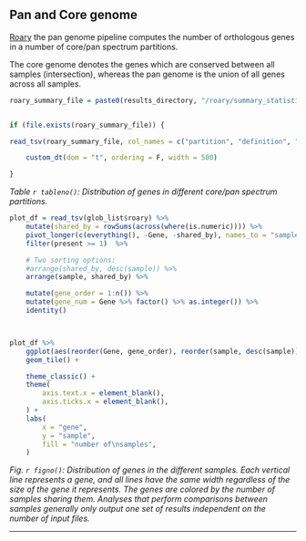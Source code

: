 


## Pan and Core genome

[Roary](https://sanger-pathogens.github.io/Roary/) the pan genome pipeline computes the number of orthologous genes in a number of core/pan spectrum partitions.

The core genome denotes the genes which are conserved between all samples (intersection), whereas the pan genome is the union of all genes across all samples.

```r

roary_summary_file = paste0(results_directory, "/roary/summary_statistics.txt")


if (file.exists(roary_summary_file)) {

read_tsv(roary_summary_file, col_names = c("partition", "definition", "count")) %>% 

    custom_dt(dom = "t", ordering = F, width = 500)

}

```

*Table `r tableno()`: Distribution of genes in different core/pan spectrum partitions.*



```r






plot_df = read_tsv(glob_list$roary) %>% 
    mutate(shared_by = rowSums(across(where(is.numeric)))) %>%
    pivot_longer(c(everything(), -Gene, -shared_by), names_to = "sample", values_to = "present") %>% 
    filter(present >= 1)  %>%

    # Two sorting options:
    #arrange(shared_by, desc(sample)) %>% 
    arrange(sample, shared_by) %>% 

    mutate(gene_order = 1:n()) %>% 
    mutate(gene_num = Gene %>% factor() %>% as.integer()) %>% 
    identity()



plot_df %>%
    ggplot(aes(reorder(Gene, gene_order), reorder(sample, desc(sample)), fill = factor(shared_by))) +
    geom_tile() +

    theme_classic() +
    theme(
        axis.text.x = element_blank(),
        axis.ticks.x = element_blank(),
    ) +
    labs(
        x = "gene",
        y = "sample",
        fill = "number of\nsamples",
    )

```
*Fig. `r figno()`: Distribution of genes in the different samples. Each vertical line represents a gene, and all lines have the same width regardless of the size of the gene it represents. The genes are colored by the number of samples sharing them. Analyses that perform comparisons between samples generally only output one set of results independent on the number of input files.*


---




